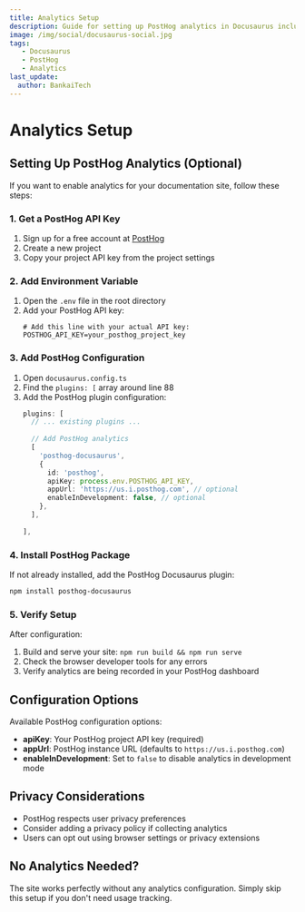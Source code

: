 ```yaml
---
title: Analytics Setup
description: Guide for setting up PostHog analytics in Docusaurus including configuration, environment variables, and privacy considerations.
image: /img/social/docusaurus-social.jpg
tags:
   - Docusaurus
   - PostHog
   - Analytics
last_update:
  author: BankaiTech
---
```


# Analytics Setup

## Setting Up PostHog Analytics (Optional)

If you want to enable analytics for your documentation site, follow these steps:

### 1. Get a PostHog API Key

1. Sign up for a free account at [PostHog](https://posthog.com)
2. Create a new project
3. Copy your project API key from the project settings

### 2. Add Environment Variable

1. Open the `.env` file in the root directory
2. Add your PostHog API key:
   ```env
   # Add this line with your actual API key:
   POSTHOG_API_KEY=your_posthog_project_key
   ```

### 3. Add PostHog Configuration

1. Open `docusaurus.config.ts`
2. Find the `plugins: [` array around line 88
3. Add the PostHog plugin configuration:
   ```typescript
   plugins: [
     // ... existing plugins ...
     
     // Add PostHog analytics
     [
       'posthog-docusaurus',
       {
         id: 'posthog',
         apiKey: process.env.POSTHOG_API_KEY,
         appUrl: 'https://us.i.posthog.com', // optional
         enableInDevelopment: false, // optional
       },
     ],
     
   ],
   ```

### 4. Install PostHog Package

If not already installed, add the PostHog Docusaurus plugin:
```bash
npm install posthog-docusaurus
```

### 5. Verify Setup

After configuration:

1. Build and serve your site: `npm run build && npm run serve`
2. Check the browser developer tools for any errors
3. Verify analytics are being recorded in your PostHog dashboard

## Configuration Options

Available PostHog configuration options:

- **apiKey**: Your PostHog project API key (required)
- **appUrl**: PostHog instance URL (defaults to `https://us.i.posthog.com`)
- **enableInDevelopment**: Set to `false` to disable analytics in development mode

## Privacy Considerations

- PostHog respects user privacy preferences
- Consider adding a privacy policy if collecting analytics
- Users can opt out using browser settings or privacy extensions

## No Analytics Needed?

The site works perfectly without any analytics configuration. Simply skip this setup if you don't need usage tracking.

<BuyMeACoffeeButton />
